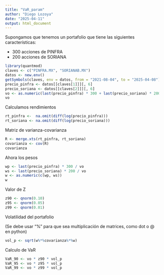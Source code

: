 ```yaml
---
title: "VaR_param"
author: "Diego Lozoya"
date: "2025-04-11"
output: html_document
---
```


Supongamos que tenemos un portafolio que tiene las siguientes características:

- 300 acciones de PINFRA 
- 200 acciones de SORIANA

```r
library(quantmod)
claves <- c("PINFRA.MX", "SORIANAB.MX")
datos <- new.env()
getSymbols(claves, env = datos, from = "2021-08-04", to = "2025-04-08")
precio_pinfra <- datos[[claves[1]]][, 6]
precio_soriana <- datos[[claves[2]]][, 6]
vo <- as.numeric(last(precio_pinfra) * 300 + last(precio_soriana) * 200)
vo
```

Calculamos rendimientos

```r
rt_pinfra <-  na.omit(diff(log(precio_pinfra)))
rt_soriana <- na.omit(diff(log(precio_soriana)))
```

Matriz de varianza-covarianza

```r
R <- merge.xts(rt_pinfra, rt_soriana)
covarianza <- cov(R)
covarianza
```

Ahora los pesos

```r
wp <- last(precio_pinfra) * 300 / vo
ws <- last(precio_soriana) * 200 / vo
w <- as.numeric(c(wp, ws))
w
```

Valor de Z

```r
z90 <- qnorm(0.10)
z95 <- qnorm(0.05)
z99 <- qnorm(0.01)
```

Volatilidad del portafolio

(Se debe usar "%" para que sea multiplicación de matrices, como dot o @ en python)

```r
vol_p <- sqrt(w%*%covarianza%*%w)
```

Calculo de VaR

```r
VaR_90 <- vo * z90 * vol_p
VaR_95 <- vo * z95 * vol_p
VaR_99 <- vo * z99 * vol_p
```





















